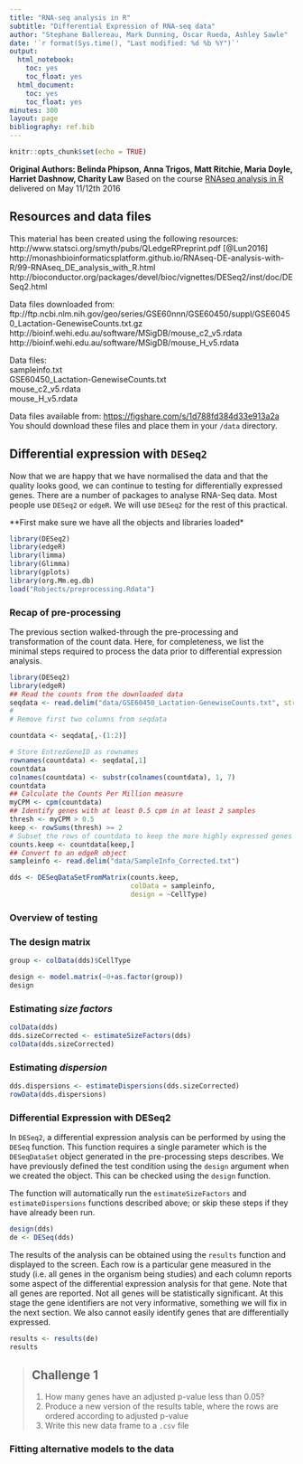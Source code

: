 ```yaml
---
title: "RNA-seq analysis in R"
subtitle: "Differential Expression of RNA-seq data"
author: "Stephane Ballereau, Mark Dunning, Oscar Rueda, Ashley Sawle"
date: '`r format(Sys.time(), "Last modified: %d %b %Y")`'
output:
  html_notebook:
    toc: yes
    toc_float: yes
  html_document:
    toc: yes
    toc_float: yes
minutes: 300
layout: page
bibliography: ref.bib
---
```


```r
knitr::opts_chunk$set(echo = TRUE)
```

**Original Authors: Belinda Phipson, Anna Trigos, Matt Ritchie, Maria Doyle, Harriet Dashnow, Charity Law**
Based on the course [RNAseq analysis in R](http://combine-australia.github.io/2016-05-11-RNAseq/) delivered on May 11/12th 2016

## Resources and data files

This material has been created using the following resources:  
http://www.statsci.org/smyth/pubs/QLedgeRPreprint.pdf [@Lun2016]  
http://monashbioinformaticsplatform.github.io/RNAseq-DE-analysis-with-R/99-RNAseq_DE_analysis_with_R.html  
http://bioconductor.org/packages/devel/bioc/vignettes/DESeq2/inst/doc/DESeq2.html

Data files downloaded from:  
ftp://ftp.ncbi.nlm.nih.gov/geo/series/GSE60nnn/GSE60450/suppl/GSE60450_Lactation-GenewiseCounts.txt.gz
http://bioinf.wehi.edu.au/software/MSigDB/mouse_c2_v5.rdata
http://bioinf.wehi.edu.au/software/MSigDB/mouse_H_v5.rdata

Data files:  
sampleinfo.txt  
GSE60450_Lactation-GenewiseCounts.txt  
mouse_c2_v5.rdata  
mouse_H_v5.rdata

Data files available from: [https://figshare.com/s/1d788fd384d33e913a2a](https://figshare.com/s/1d788fd384d33e913a2a)
You should download these files and place them in your `/data` directory.

## Differential expression with `DESeq2`

Now that we are happy that we have normalised the data and that the quality looks good, we can continue to testing for differentially expressed genes. There are a number of packages to analyse RNA-Seq data. Most people use `DESeq2` or `edgeR`. We will use `DESeq2` for the rest of this practical.

**First make sure we have all the objects and libraries loaded*

```r
library(DESeq2)
library(edgeR)
library(limma)
library(Glimma)
library(gplots)
library(org.Mm.eg.db)
load("Robjects/preprocessing.Rdata")
```


### Recap of pre-processing

The previous section walked-through the pre-processing and transformation of the count data. Here, for completeness, we list the minimal steps required to process the data prior to differential expression analysis.

```r
library(DESeq2)
library(edgeR)
## Read the counts from the downloaded data
seqdata <- read.delim("data/GSE60450_Lactation-GenewiseCounts.txt", stringsAsFactors = FALSE)
#
# Remove first two columns from seqdata

countdata <- seqdata[,-(1:2)]

# Store EntrezGeneID as rownames
rownames(countdata) <- seqdata[,1]
countdata
colnames(countdata) <- substr(colnames(countdata), 1, 7)
countdata
## Calculate the Counts Per Million measure
myCPM <- cpm(countdata)
## Identify genes with at least 0.5 cpm in at least 2 samples
thresh <- myCPM > 0.5
keep <- rowSums(thresh) >= 2
# Subset the rows of countdata to keep the more highly expressed genes
counts.keep <- countdata[keep,]
## Convert to an edgeR object
sampleinfo <- read.delim("data/SampleInfo_Corrected.txt")

dds <- DESeqDataSetFromMatrix(counts.keep,
                              colData = sampleinfo,
                              design = ~CellType)

```

### Overview of testing

### The design matrix

```r

group <- colData(dds)$CellType

design <- model.matrix(~0+as.factor(group))
design

```

### Estimating *size factors*

```r
colData(dds)
dds.sizeCorrected <- estimateSizeFactors(dds)
colData(dds.sizeCorrected)
```


### Estimating *dispersion*

```r
dds.dispersions <- estimateDispersions(dds.sizeCorrected)
rowData(dds.dispersions)
```


### Differential Expression with DESeq2

In `DESeq2`, a differential expression analysis can be performed by using the `DESeq` function. This function requires a single parameter which is the `DESeqDataSet` object generated in the pre-processing steps describes. We have previously defined the test condition using the `design` argument when we created the object. This can be checked using the `design` function.

The function will automatically run the `estimateSizeFactors` and `estimateDispersions` functions described above; or skip these steps if they have already been run.

```r
design(dds)
de <- DESeq(dds)
```

The results of the analysis can be obtained using the `results` function and displayed to the screen. Each row is a particular gene measured in the study (i.e. all genes in the organism being studies) and each column reports some aspect of the differential expression analysis for that gene. Note that all genes are reported. Not all genes will be statistically significant. At this stage the gene identifiers are not very informative, something we will fix in the next section. We also cannot easily identify genes that are differentially expressed.

```r
results <- results(de)
results

```

> ## Challenge 1 {.challenge}
>
> 1. How many genes have an adjusted p-value less than 0.05?
> 2. Produce a new version of the results table, where the rows are ordered according to adjusted p-value
> 3. Write this new data frame to a `.csv` file
>


### Fitting alternative models to the data


